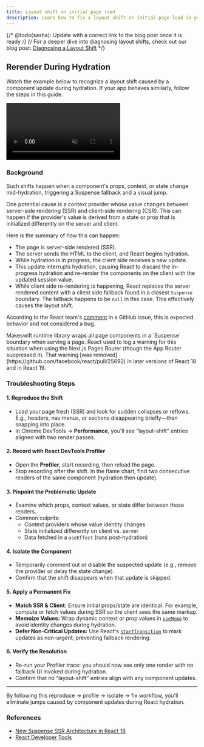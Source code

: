 ```yaml
---
title: Layout shift on initial page load
description: Learn how to fix a layout shift on initial page load in your app
---
```


{/* @todo(sasha): Update with a correct link to the blog post once it is ready */}
{/* <Note>
For a deeper dive into diagnosing layout shifts, check out our blog post: [Diagnosing a Layout Shift](/blog/diagnosing-layout-shifts)
</Note> */}

## Rerender During Hydration

Watch the example below to recognize a layout shift caused by a component update during hydration. If your app behaves similarly, follow the steps in this guide.

<Frame>
  <video
    muted
    loop
    playsInline
    controls
    title="Layout shift example"
    className="w-full aspect-video"
    src="/images/developer/guides/troubleshooting/layout-shift/layout-shift.mp4"
  ></video>
</Frame>

### Background

Such shifts happen when a component's props, context, or state change mid-hydration, triggering a Suspense fallback and a visual jump.

One potential cause is a context provider whose value changes between server-side rendering (SSR) and client-side rendering (CSR). This can happen if the provider's value is derived from a state or prop that is initialized differently on the server and client.

Here is the summary of how this can happen:
- The page is server-side rendered (SSR).
- The server sends the HTML to the client, and React begins hydration.
- While hydration is in progress, the client side receives a new update.
- This update interrupts hydration, causing React to discard the in-progress hydration and re-render the components on the client with the updated session value.
- While client side re-rendering is happening, React replaces the server rendered content with a client side fallback found in a closest `Suspense` boundary. The fallback happens to be `null` in this case. This effectively causes the layout shift.

According to the React team's [comment](https://github.com/facebook/react/issues/24476#issuecomment-1127800350) in a GitHub issue, this is expected behavior and not considered a bug.

<Info>
Makeswift runtime library wraps all page components in a `Suspense` boundary when serving a page.
</Info>

<Note>
React used to log a warning for this situation when using the Next.js Pages Router (though the App Router suppressed it). That warning [was removed](https://github.com/facebook/react/pull/25692) in later versions of React 18 and in React 19.
</Note>

### Troubleshooting Steps

#### 1. Reproduce the Shift

- Load your page fresh (SSR) and look for sudden collapses or reflows. E.g., headers, nav menus, or sections disappearing briefly—then snapping into place.
- In Chrome DevTools → **Performance**, you'll see “layout-shift” entries aligned with two render passes.

#### 2. Record with React DevTools Profiler

- Open the **Profiler**, start recording, then reload the page.
- Stop recording after the shift. In the flame chart, find two consecutive renders of the same component (hydration then update).

#### 3. Pinpoint the Problematic Update

- Examine which props, context values, or state differ between those renders.
- Common culprits:
  - Context providers whose value identity changes
  - State initialized differently on client vs. server
  - Data fetched in a `useEffect` (runs post-hydration)

#### 4. Isolate the Component

- Temporarily comment out or disable the suspected update (e.g., remove the provider or delay the state change).
- Confirm that the shift disappears when that update is skipped.

#### 5. Apply a Permanent Fix

- **Match SSR & Client:** Ensure initial props/state are identical. For example, compute or fetch values during SSR so the client sees the same markup.
- **Memoize Values:** Wrap dynamic context or prop values in [`useMemo`](https://react.dev/reference/react/useMemo) to avoid identity changes during hydration.
- **Defer Non-Critical Updates:** Use React's [`startTransition`](https://react.dev/reference/react/startTransition) to mark updates as non-urgent, preventing fallback rendering.

#### 6. Verify the Resolution

- Re-run your Profiler trace: you should now see only one render with no fallback UI invoked during hydration.
- Confirm that no “layout-shift” entries align with any component updates.

---

By following this reproduce → profile → isolate → fix workflow, you'll eliminate jumps caused by component updates during React hydration.

### References

- [New Suspense SSR Architecture in React 18](https://github.com/reactwg/react-18/discussions/37)
- [React Developer Tools](https://react.dev/learn/react-developer-tools)
